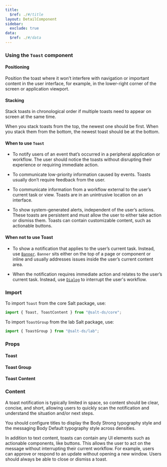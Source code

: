 ```yaml
---
title:
  $ref: ./#/title
layout: DetailComponent
sidebar:
  exclude: true
data:
  $ref: ./#/data
---
```


### Using the `Toast` component

#### Positioning

Position the toast where it won’t interfere with navigation or important content in the user interface, for example, in the lower-right corner of the screen or application viewport.

#### Stacking

Stack toasts in chronological order if multiple toasts need to appear on screen at the same time.

When you stack toasts from the top, the newest one should be first. When you stack them from the bottom, the newest toast should be at the bottom.

#### When to use `Toast`

- To notify users of an event that’s occurred in a peripheral application or workflow. The user should notice the toasts without disrupting their experience or requiring immediate action.

- To communicate low-priority information caused by events. Toasts usually don’t require feedback from the user.

- To communicate information from a workflow external to the user’s current task or view. Toasts are in an unintrusive location on an interface.

- To show system-generated alerts, independent of the user’s actions. These toasts are persistent and must allow the user to either take action or dismiss them. Toasts can contain customizable content, such as actionable buttons.

#### When not to use Toast

- To show a notification that applies to the user’s current task. Instead, use [`Banner`](../banner). `Banner` sits either on the top of a page or component or inline and usually addresses issues inside the user’s current content area.

- When the notification requires immediate action and relates to the user’s current task. Instead, use [`Dialog`](../dialog) to interrupt the user's workflow.

### Import

To import `Toast` from the core Salt package, use:

```js
import { Toast, ToastContent } from "@salt-ds/core";
```

To import `ToastGroup` from the lab Salt package, use:

```js
import { ToastGroup } from "@salt-ds/lab";
```

### Props

#### Toast

<PropsTable componentName="Toast" />

#### Toast Group

<PropsTable packageName="lab" componentName="ToastGroup" />

#### Toast Content

<PropsTable componentName="ToastContent" />

### Content

A toast notification is typically limited in space, so content should be clear, concise, and short, allowing users to quickly scan the notification and understand the situation and/or next steps.

You should configure titles to display the Body Strong typography style and the messaging Body Default typography style across densities.

In addition to text content, toasts can contain any UI elements such as actionable components, like buttons. This allows the user to act on the message without interrupting their current workflow. For example, users can approve or respond to an update without opening a new window. Users should always be able to close or dismiss a toast.
